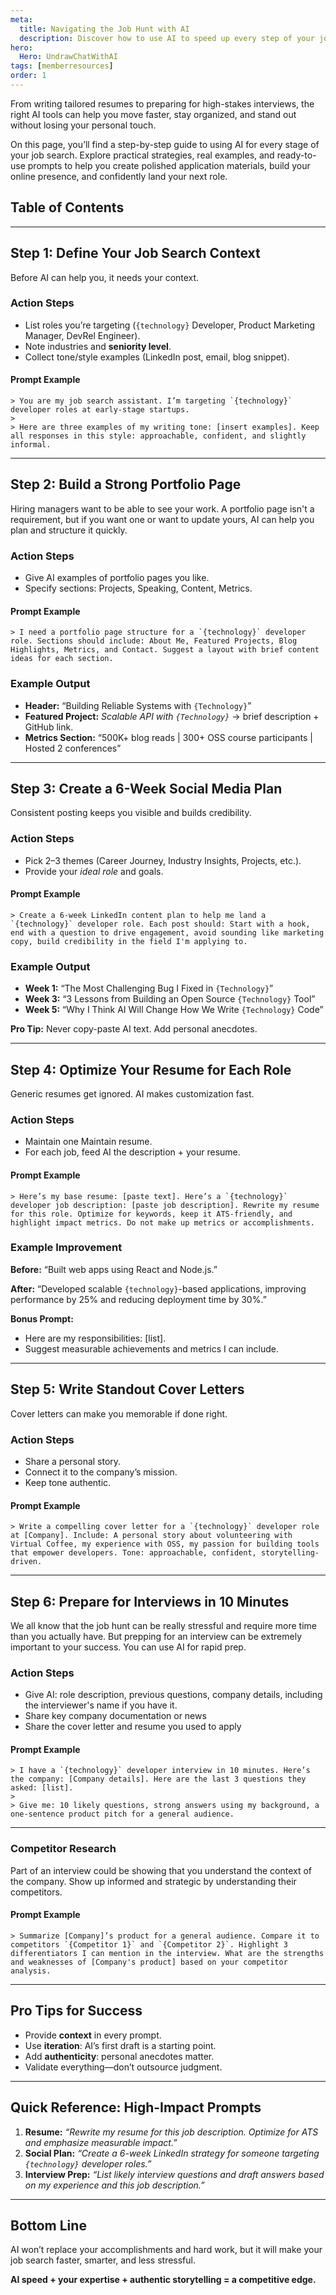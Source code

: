 ```yaml
---
meta:
  title: Navigating the Job Hunt with AI
  description: Discover how to use AI to speed up every step of your job search from building a portfolio to customizing resumes, writing compelling cover letters, creating a social media strategy, preparing for interviews, and even your take-home assignments.
hero:
  Hero: UndrawChatWithAI
tags: [memberresources]
order: 1
---
```



<TextContainer background="light" showBackToTopLink={false}>

<LeadText>

From writing tailored resumes to preparing for high-stakes interviews, the right AI tools can help you move faster, stay organized, and stand out without losing your personal touch.

On this page, you’ll find a step-by-step guide to using AI for every stage of your job search. Explore practical strategies, real examples, and ready-to-use prompts to help you create polished application materials, build your online presence, and confidently land your next role.

</LeadText>

</TextContainer>

## Table of Contents

<TextContainer>

---

## Step 1: Define Your Job Search Context

Before AI can help you, it needs your context.

### **Action Steps**

- List roles you’re targeting (`{technology}` Developer, Product Marketing Manager, DevRel Engineer).
- Note industries and **seniority level**.
- Collect tone/style examples (LinkedIn post, email, blog snippet).

#### **Prompt Example**

<TextContainer background="light" showBackToTopLink={false}>

    > You are my job search assistant. I’m targeting `{technology}` developer roles at early-stage startups.
    >
    > Here are three examples of my writing tone: [insert examples]. Keep all responses in this style: approachable, confident, and slightly informal.

</TextContainer>

---

## Step 2: Build a Strong Portfolio Page

Hiring managers want to be able to see your work. A portfolio page isn't a requirement, but if you want one or want to update yours, AI can help you plan and structure it quickly.

### **Action Steps**

- Give AI examples of portfolio pages you like.
- Specify sections: Projects, Speaking, Content, Metrics.

#### **Prompt Example**

<TextContainer background="light" showBackToTopLink={false}>

    > I need a portfolio page structure for a `{technology}` developer role. Sections should include: About Me, Featured Projects, Blog Highlights, Metrics, and Contact. Suggest a layout with brief content ideas for each section.

</TextContainer>

### **Example Output**

- **Header:** “Building Reliable Systems with `{Technology}`”
- **Featured Project:** _Scalable API with `{Technology}`_ → brief description + GitHub link.
- **Metrics Section:** “500K+ blog reads | 300+ OSS course participants | Hosted 2 conferences”

---

## Step 3: Create a 6-Week Social Media Plan

Consistent posting keeps you visible and builds credibility.

### **Action Steps**

- Pick 2–3 themes (Career Journey, Industry Insights, Projects, etc.).
- Provide your _ideal role_ and goals.

#### **Prompt Example**

<TextContainer background="light" showBackToTopLink={false}>

    > Create a 6-week LinkedIn content plan to help me land a `{technology}` developer role. Each post should: Start with a hook, end with a question to drive engagement, avoid sounding like marketing copy, build credibility in the field I'm applying to.

</TextContainer>

### **Example Output**

- **Week 1:** “The Most Challenging Bug I Fixed in `{Technology}`”
- **Week 3:** “3 Lessons from Building an Open Source `{Technology}` Tool”
- **Week 5:** “Why I Think AI Will Change How We Write `{Technology}` Code”

**Pro Tip:** Never copy-paste AI text. Add personal anecdotes.

---

## Step 4: Optimize Your Resume for Each Role

Generic resumes get ignored. AI makes customization fast.

### **Action Steps**

- Maintain one Maintain resume.
- For each job, feed AI the description + your resume.

#### **Prompt Example**

<TextContainer background="light" showBackToTopLink={false}>

    > Here’s my base resume: [paste text]. Here’s a `{technology}` developer job description: [paste job description]. Rewrite my resume for this role. Optimize for keywords, keep it ATS-friendly, and highlight impact metrics. Do not make up metrics or accomplishments.

</TextContainer>

### **Example Improvement**

**Before:**
“Built web apps using React and Node.js.”

**After:**
“Developed scalable `{technology}`-based applications, improving performance by 25% and reducing deployment time by 30%.”

**Bonus Prompt:**

- Here are my responsibilities: [list].
- Suggest measurable achievements and metrics I can include.

---

## Step 5: Write Standout Cover Letters

Cover letters can make you memorable if done right.

### **Action Steps**

- Share a personal story.
- Connect it to the company’s mission.
- Keep tone authentic.

#### **Prompt Example**

<TextContainer background="light" showBackToTopLink={false}>

    > Write a compelling cover letter for a `{technology}` developer role at [Company]. Include: A personal story about volunteering with Virtual Coffee, my experience with OSS, my passion for building tools that empower developers. Tone: approachable, confident, storytelling-driven.

</TextContainer>

---

## Step 6: Prepare for Interviews in 10 Minutes

We all know that the job hunt can be really stressful and require more time than you actually have. But prepping for an interview can be extremely important to your success. You can use AI for rapid prep.

### **Action Steps**

- Give AI: role description, previous questions, company details, including the interviewer's name if you have it.
- Share key company documentation or news
- Share the cover letter and resume you used to apply

#### **Prompt Example**

<TextContainer background="light" showBackToTopLink={false}>

    > I have a `{technology}` developer interview in 10 minutes. Here’s the company: [Company details]. Here are the last 3 questions they asked: [list].
    >
    > Give me: 10 likely questions, strong answers using my background, a one-sentence product pitch for a general audience.

</TextContainer>

---

### **Competitor Research**

Part of an interview could be showing that you understand the context of the company. Show up informed and strategic by understanding their competitors.

#### **Prompt Example**

<TextContainer background="light" showBackToTopLink={false}>

    > Summarize [Company]’s product for a general audience. Compare it to competitors `{Competitor 1}` and `{Competitor 2}`. Highlight 3 differentiators I can mention in the interview. What are the strengths and weaknesses of [Company's product] based on your competitor analysis.

</TextContainer>

---

## Pro Tips for Success

- Provide **context** in every prompt.
- Use **iteration**: AI’s first draft is a starting point.
- Add **authenticity**: personal anecdotes matter.
- Validate everything—don’t outsource judgment.

---

## Quick Reference: High-Impact Prompts

1. **Resume:**
   _“Rewrite my resume for this job description. Optimize for ATS and emphasize measurable impact.”_
2. **Social Plan:**
   _“Create a 6-week LinkedIn strategy for someone targeting `{technology}` developer roles.”_
3. **Interview Prep:**
   _“List likely interview questions and draft answers based on my experience and this job description.”_

---

## Bottom Line

AI won’t replace your accomplishments and hard work, but it will make your job search faster, smarter, and less stressful.

**AI speed + your expertise + authentic storytelling = a competitive edge.**

</TextContainer>
